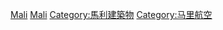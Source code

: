 {{Commonscat|Airports in Mali}}

[[Category:各國機場|Mali]]
[[Category:非洲各國機場|Mali]]
[[Category:馬利建築物|Category:馬利建築物]]
[[Category:马里航空|Category:马里航空]]